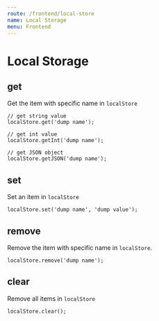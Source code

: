 ```yaml
---
route: /frontend/local-store
name: Local Storage
menu: Frontend
---
```

# Local Storage

## get

Get the item with specific name in `localStore`

```tsx
// get string value
localStore.get('dump name');

// get int value
localStore.getInt('dump name');

// get JSON object
localStore.getJSON('dump name');
```

## set

Set an item in `localStore`

```tsx
localStore.set('dump name', 'dump value');
```

## remove

Remove the item with specific name in `localStore`.

```tsx
localStore.remove('dump name');
```

## clear

Remove all items in `localStore`

```tsx
localStore.clear();
```
